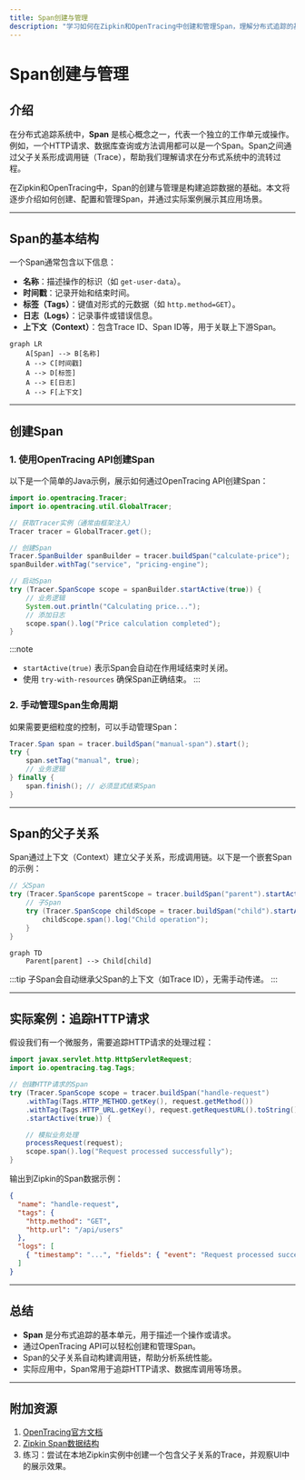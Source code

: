 ```yaml
---
title: Span创建与管理
description: "学习如何在Zipkin和OpenTracing中创建和管理Span，理解分布式追踪的基本构建块及其实际应用。"
---
```


# Span创建与管理

## 介绍

在分布式追踪系统中，**Span** 是核心概念之一，代表一个独立的工作单元或操作。例如，一个HTTP请求、数据库查询或方法调用都可以是一个Span。Span之间通过父子关系形成调用链（Trace），帮助我们理解请求在分布式系统中的流转过程。

在Zipkin和OpenTracing中，Span的创建与管理是构建追踪数据的基础。本文将逐步介绍如何创建、配置和管理Span，并通过实际案例展示其应用场景。

---

## Span的基本结构

一个Span通常包含以下信息：
- **名称**：描述操作的标识（如 `get-user-data`）。
- **时间戳**：记录开始和结束时间。
- **标签（Tags）**：键值对形式的元数据（如 `http.method=GET`）。
- **日志（Logs）**：记录事件或错误信息。
- **上下文（Context）**：包含Trace ID、Span ID等，用于关联上下游Span。

```mermaid
graph LR
    A[Span] --> B[名称]
    A --> C[时间戳]
    A --> D[标签]
    A --> E[日志]
    A --> F[上下文]
```

---

## 创建Span

### 1. 使用OpenTracing API创建Span

以下是一个简单的Java示例，展示如何通过OpenTracing API创建Span：

```java
import io.opentracing.Tracer;
import io.opentracing.util.GlobalTracer;

// 获取Tracer实例（通常由框架注入）
Tracer tracer = GlobalTracer.get();

// 创建Span
Tracer.SpanBuilder spanBuilder = tracer.buildSpan("calculate-price");
spanBuilder.withTag("service", "pricing-engine");

// 启动Span
try (Tracer.SpanScope scope = spanBuilder.startActive(true)) {
    // 业务逻辑
    System.out.println("Calculating price...");
    // 添加日志
    scope.span().log("Price calculation completed");
}
```

:::note
- `startActive(true)` 表示Span会自动在作用域结束时关闭。
- 使用 `try-with-resources` 确保Span正确结束。
:::

### 2. 手动管理Span生命周期

如果需要更细粒度的控制，可以手动管理Span：

```java
Tracer.Span span = tracer.buildSpan("manual-span").start();
try {
    span.setTag("manual", true);
    // 业务逻辑
} finally {
    span.finish(); // 必须显式结束Span
}
```

---

## Span的父子关系

Span通过上下文（Context）建立父子关系，形成调用链。以下是一个嵌套Span的示例：

```java
// 父Span
try (Tracer.SpanScope parentScope = tracer.buildSpan("parent").startActive(true)) {
    // 子Span
    try (Tracer.SpanScope childScope = tracer.buildSpan("child").startActive(true)) {
        childScope.span().log("Child operation");
    }
}
```

```mermaid
graph TD
    Parent[parent] --> Child[child]
```

:::tip
子Span会自动继承父Span的上下文（如Trace ID），无需手动传递。
:::

---

## 实际案例：追踪HTTP请求

假设我们有一个微服务，需要追踪HTTP请求的处理过程：

```java
import javax.servlet.http.HttpServletRequest;
import io.opentracing.tag.Tags;

// 创建HTTP请求的Span
try (Tracer.SpanScope scope = tracer.buildSpan("handle-request")
    .withTag(Tags.HTTP_METHOD.getKey(), request.getMethod())
    .withTag(Tags.HTTP_URL.getKey(), request.getRequestURL().toString())
    .startActive(true)) {

    // 模拟业务处理
    processRequest(request);
    scope.span().log("Request processed successfully");
}
```

输出到Zipkin的Span数据示例：
```json
{
  "name": "handle-request",
  "tags": {
    "http.method": "GET",
    "http.url": "/api/users"
  },
  "logs": [
    { "timestamp": "...", "fields": { "event": "Request processed successfully" } }
  ]
}
```

---

## 总结

- **Span** 是分布式追踪的基本单元，用于描述一个操作或请求。
- 通过OpenTracing API可以轻松创建和管理Span。
- Span的父子关系自动构建调用链，帮助分析系统性能。
- 实际应用中，Span常用于追踪HTTP请求、数据库调用等场景。

---

## 附加资源

1. [OpenTracing官方文档](https://opentracing.io/docs/)
2. [Zipkin Span数据结构](https://zipkin.io/pages/data_model.html)
3. 练习：尝试在本地Zipkin实例中创建一个包含父子关系的Trace，并观察UI中的展示效果。